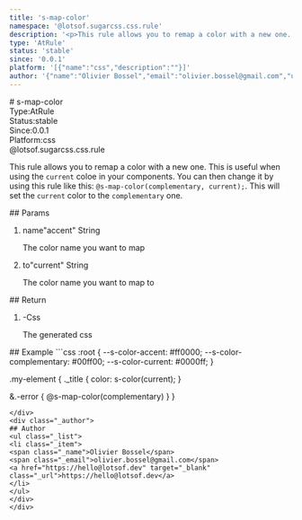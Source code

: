 ```yaml
---
title: 's-map-color'
namespace: '@lotsof.sugarcss.css.rule'
description: '<p>This rule allows you to remap a color with a new one. This is useful when using the <code>current</code> coloe in your components. You can then change it by using this rule like this: <code>@s-map-color(complementary, current);</code>. This will set the <code>current</code> color to the <code>complementary</code> one.</p> '
type: 'AtRule'
status: 'stable'
since: '0.0.1'
platform: '[{"name":"css","description":""}]'
author: '{"name":"Olivier Bossel","email":"olivier.bossel@gmail.com","url":"https://hello@lotsof.dev"}'
---
```

<div class="docmap-mdx">
# s-map-color
<div class="_metas">
<div class="_type"><span class="_type-label">Type:</span><span class="_type-value">AtRule</span></div>
<div class="_status"><span class="_status-label">Status:</span><span class="_status-value -stable">stable</span></div>
<div class="_since"><span class="_since-label">Since:</span><span class="_since-value">0.0.1</span></div>
<div class="_platform"><span class="_platform-label">Platform:</span><span class="_platform-value -css">css</span></div>
</div>
<div class="_namespace">@lotsof.sugarcss.css.rule</div>
<div class="_description typo-lead typo-format">
<p>This rule allows you to remap a color with a new one.
This is useful when using the <code>current</code> coloe in your components.
You can then change it by using this rule like this: <code>@s-map-color(complementary, current);</code>.
This will set the <code>current</code> color to the <code>complementary</code> one.</p>

</div>
<div class="_params">
## Params
<ol class="_list">
<li class="_item">
<span class="_name">name</span><span class="_default">&quot;accent&quot;</span> <span class="_type">String</span>
<p class="_description">The color name you want to map</p>
</li>
<li class="_item">
<span class="_name">to</span><span class="_default">&quot;current&quot;</span> <span class="_type">String</span>
<p class="_description">The color name you want to map to</p>
</li>
</ol>
</div>
<div class="_return">
## Return
<ol class="_list">
<li class="_item">
<span class="_default">-</span><span class="_type">Css</span>
<p class="_description">The generated css</p>
</li>
</ol>
</div>
<div class="_examples">
## Example
```css
:root {
   --s-color-accent: #ff0000;
   --s-color-complementary: #00ff00;
   --s-color-current: #0000ff;
}

.my-element {
   ._title {
      color: s-color(current);
   }

   &.-error {
     @s-map-color(complementary)
   }
}
```
</div>
<div class="_author">
## Author
<ul class="_list">
<li class="_item">
<span class="_name">Olivier Bossel</span>
<span class="_email">olivier.bossel@gmail.com</span>
<a href="https://hello@lotsof.dev" target="_blank" class="_url">https://hello@lotsof.dev</a>
</li>
</ul>
</div>
</div>